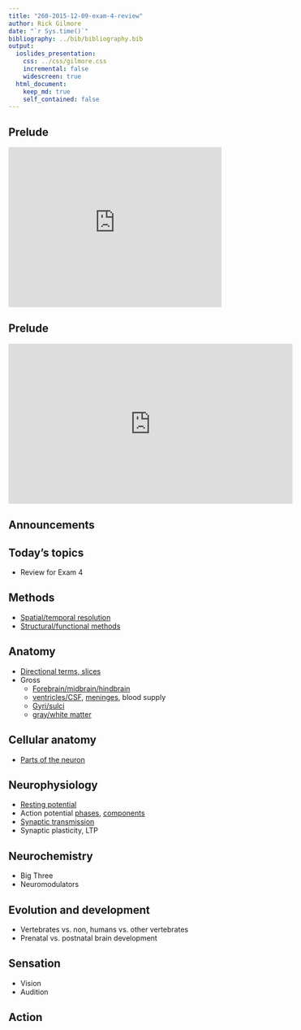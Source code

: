 ```yaml
---
title: "260-2015-12-09-exam-4-review"
author: Rick Gilmore
date: "`r Sys.time()`"
bibliography: ../bib/bibliography.bib
output:
  ioslides_presentation:
    css: ../css/gilmore.css
    incremental: false
    widescreen: true
  html_document:
    keep_md: true
    self_contained: false
---
```


## Prelude

<iframe width="420" height="315" src="https://www.youtube.com/embed/UFuFFdK7i44" frameborder="0" allowfullscreen></iframe>

## Prelude

<iframe width="560" height="315" src="https://www.youtube.com/embed/ZrXrZ5iiR0o" frameborder="0" allowfullscreen></iframe>

## Announcements

## Today's topics

- Review for Exam 4

## Methods

- [Spatial/temporal resolution](https://cdn.rawgit.com/psu-psychology/psych-260/master/lectures/2015-08-31/260-2015-08-31-methods.html#5)
- [Structural/functional methods](https://cdn.rawgit.com/psu-psychology/psych-260/master/lectures/2015-08-31/260-2015-08-31-methods.html#6)

## Anatomy

- [Directional terms, slices](https://cdn.rawgit.com/psu-psychology/psych-260/master/lectures/2015-09-02/260-2015-09-02-anatomy-I.html#(4))
- Gross
    + [Forebrain/midbrain/hindbrain](https://cdn.rawgit.com/psu-psychology/psych-260/master/lectures/2015-09-02/260-2015-09-02-anatomy-I.html#(19))
    + [ventricles/CSF](https://cdn.rawgit.com/psu-psychology/psych-260/master/lectures/2015-09-02/260-2015-09-02-anatomy-I.html#(12)), [meninges](https://cdn.rawgit.com/psu-psychology/psych-260/master/lectures/2015-09-02/260-2015-09-02-anatomy-I.html#(11)), blood supply
    + [Gyri/sulci](https://cdn.rawgit.com/psu-psychology/psych-260/master/lectures/2015-09-04/260-2015-09-04-anatomy-II.html#5)
    + [gray/white matter](https://cdn.rawgit.com/psu-psychology/psych-260/master/lectures/2015-09-04/260-2015-09-04-anatomy-II.html#7)
    
## Cellular anatomy

- [Parts of the neuron](https://rawgit.com/psu-psychology/psych-260/master/lectures/2015-09-11/260-2015-09-11-cells.html#17)
    
## Neurophysiology

- [Resting potential](https://rawgit.com/psu-psychology/psych-260/master/lectures/2015-09-14/260-2015-09-14-neurophys-I.html#15)
- Action potential [phases](https://rawgit.com/psu-psychology/psych-260/master/lectures/2015-09-18/260-2015-09-18-neurophys-II.html#16), [components](https://rawgit.com/psu-psychology/psych-260/master/lectures/2015-09-18/260-2015-09-18-neurophys-II.html#18)
- [Synaptic transmission](https://rawgit.com/psu-psychology/psych-260/master/lectures/2015-09-30/260-2015-09-30-neurochem-II.html#7)
- Synaptic plasticity, LTP

## Neurochemistry

- Big Three
- Neuromodulators

## Evolution and development

- Vertebrates vs. non, humans vs. other vertebrates
- Prenatal vs. postnatal brain development

## Sensation

- Vision
- Audition

## Action